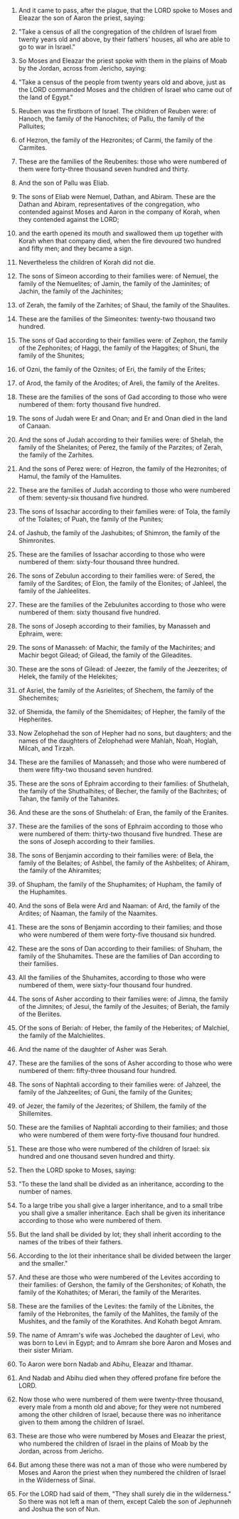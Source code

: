 
1. And it came to pass, after the plague, that the LORD spoke to Moses and Eleazar the son of Aaron the priest, saying:

2. "Take a census of all the congregation of the children of Israel from twenty years old and above, by their fathers' houses, all who are able to go to war in Israel."

3. So Moses and Eleazar the priest spoke with them in the plains of Moab by the Jordan, across from Jericho, saying:

4. "Take a census of the people from twenty years old and above, just as the LORD commanded Moses and the children of Israel who came out of the land of Egypt."

5. Reuben was the firstborn of Israel. The children of Reuben were: of Hanoch, the family of the Hanochites; of Pallu, the family of the Palluites;

6. of Hezron, the family of the Hezronites; of Carmi, the family of the Carmites.

7. These are the families of the Reubenites: those who were numbered of them were forty-three thousand seven hundred and thirty.

8. And the son of Pallu was Eliab.

9. The sons of Eliab were Nemuel, Dathan, and Abiram. These are the Dathan and Abiram, representatives of the congregation, who contended against Moses and Aaron in the company of Korah, when they contended against the LORD;

10. and the earth opened its mouth and swallowed them up together with Korah when that company died, when the fire devoured two hundred and fifty men; and they became a sign.

11. Nevertheless the children of Korah did not die.

12. The sons of Simeon according to their families were: of Nemuel, the family of the Nemuelites; of Jamin, the family of the Jaminites; of Jachin, the family of the Jachinites;

13. of Zerah, the family of the Zarhites; of Shaul, the family of the Shaulites.

14. These are the families of the Simeonites: twenty-two thousand two hundred.

15. The sons of Gad according to their families were: of Zephon, the family of the Zephonites; of Haggi, the family of the Haggites; of Shuni, the family of the Shunites;

16. of Ozni, the family of the Oznites; of Eri, the family of the Erites;

17. of Arod, the family of the Arodites; of Areli, the family of the Arelites.

18. These are the families of the sons of Gad according to those who were numbered of them: forty thousand five hundred.

19. The sons of Judah were Er and Onan; and Er and Onan died in the land of Canaan.

20. And the sons of Judah according to their families were: of Shelah, the family of the Shelanites; of Perez, the family of the Parzites; of Zerah, the family of the Zarhites.

21. And the sons of Perez were: of Hezron, the family of the Hezronites; of Hamul, the family of the Hamulites.

22. These are the families of Judah according to those who were numbered of them: seventy-six thousand five hundred.

23. The sons of Issachar according to their families were: of Tola, the family of the Tolaites; of Puah, the family of the Punites;

24. of Jashub, the family of the Jashubites; of Shimron, the family of the Shimronites.

25. These are the families of Issachar according to those who were numbered of them: sixty-four thousand three hundred.

26. The sons of Zebulun according to their families were: of Sered, the family of the Sardites; of Elon, the family of the Elonites; of Jahleel, the family of the Jahleelites.

27. These are the families of the Zebulunites according to those who were numbered of them: sixty thousand five hundred.

28. The sons of Joseph according to their families, by Manasseh and Ephraim, were:

29. The sons of Manasseh: of Machir, the family of the Machirites; and Machir begot Gilead; of Gilead, the family of the Gileadites.

30. These are the sons of Gilead: of Jeezer, the family of the Jeezerites; of Helek, the family of the Helekites;

31. of Asriel, the family of the Asrielites; of Shechem, the family of the Shechemites;

32. of Shemida, the family of the Shemidaites; of Hepher, the family of the Hepherites.

33. Now Zelophehad the son of Hepher had no sons, but daughters; and the names of the daughters of Zelophehad were Mahlah, Noah, Hoglah, Milcah, and Tirzah.

34. These are the families of Manasseh; and those who were numbered of them were fifty-two thousand seven hundred.

35. These are the sons of Ephraim according to their families: of Shuthelah, the family of the Shuthalhites; of Becher, the family of the Bachrites; of Tahan, the family of the Tahanites.

36. And these are the sons of Shuthelah: of Eran, the family of the Eranites.

37. These are the families of the sons of Ephraim according to those who were numbered of them: thirty-two thousand five hundred. These are the sons of Joseph according to their families.

38. The sons of Benjamin according to their families were: of Bela, the family of the Belaites; of Ashbel, the family of the Ashbelites; of Ahiram, the family of the Ahiramites;

39. of Shupham, the family of the Shuphamites; of Hupham, the family of the Huphamites.

40. And the sons of Bela were Ard and Naaman: of Ard, the family of the Ardites; of Naaman, the family of the Naamites.

41. These are the sons of Benjamin according to their families; and those who were numbered of them were forty-five thousand six hundred.

42. These are the sons of Dan according to their families: of Shuham, the family of the Shuhamites. These are the families of Dan according to their families.

43. All the families of the Shuhamites, according to those who were numbered of them, were sixty-four thousand four hundred.

44. The sons of Asher according to their families were: of Jimna, the family of the Jimnites; of Jesui, the family of the Jesuites; of Beriah, the family of the Beriites.

45. Of the sons of Beriah: of Heber, the family of the Heberites; of Malchiel, the family of the Malchielites.

46. And the name of the daughter of Asher was Serah.

47. These are the families of the sons of Asher according to those who were numbered of them: fifty-three thousand four hundred.

48. The sons of Naphtali according to their families were: of Jahzeel, the family of the Jahzeelites; of Guni, the family of the Gunites;

49. of Jezer, the family of the Jezerites; of Shillem, the family of the Shillemites.

50. These are the families of Naphtali according to their families; and those who were numbered of them were forty-five thousand four hundred.

51. These are those who were numbered of the children of Israel: six hundred and one thousand seven hundred and thirty.

52. Then the LORD spoke to Moses, saying:

53. "To these the land shall be divided as an inheritance, according to the number of names.

54. To a large tribe you shall give a larger inheritance, and to a small tribe you shall give a smaller inheritance. Each shall be given its inheritance according to those who were numbered of them.

55. But the land shall be divided by lot; they shall inherit according to the names of the tribes of their fathers.

56. According to the lot their inheritance shall be divided between the larger and the smaller."

57. And these are those who were numbered of the Levites according to their families: of Gershon, the family of the Gershonites; of Kohath, the family of the Kohathites; of Merari, the family of the Merarites.

58. These are the families of the Levites: the family of the Libnites, the family of the Hebronites, the family of the Mahlites, the family of the Mushites, and the family of the Korathites. And Kohath begot Amram.

59. The name of Amram's wife was Jochebed the daughter of Levi, who was born to Levi in Egypt; and to Amram she bore Aaron and Moses and their sister Miriam.

60. To Aaron were born Nadab and Abihu, Eleazar and Ithamar.

61. And Nadab and Abihu died when they offered profane fire before the LORD.

62. Now those who were numbered of them were twenty-three thousand, every male from a month old and above; for they were not numbered among the other children of Israel, because there was no inheritance given to them among the children of Israel.

63. These are those who were numbered by Moses and Eleazar the priest, who numbered the children of Israel in the plains of Moab by the Jordan, across from Jericho.

64. But among these there was not a man of those who were numbered by Moses and Aaron the priest when they numbered the children of Israel in the Wilderness of Sinai.

65. For the LORD had said of them, "They shall surely die in the wilderness." So there was not left a man of them, except Caleb the son of Jephunneh and Joshua the son of Nun.


